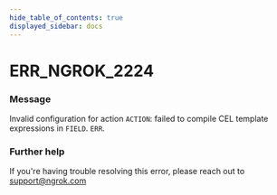 ```yaml
---
hide_table_of_contents: true
displayed_sidebar: docs
---
```



# ERR_NGROK_2224

### Message
Invalid configuration for action `ACTION`: failed to compile CEL template expressions in `FIELD`.
`ERR`.

<ErrorDetails error='err_ngrok_2224' />


### Further help
If you're having trouble resolving this error, please reach out to [support@ngrok.com](mailto:support@ngrok.com?subject=Help%20with%20ERR_NGROK_2224)

